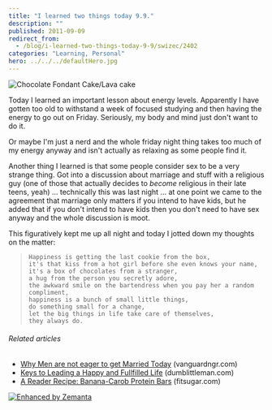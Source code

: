 ```yaml
---
title: "I learned two things today 9.9."
description: ""
published: 2011-09-09
redirect_from:
  - /blog/i-learned-two-things-today-9-9/swizec/2402
categories: "Learning, Personal"
hero: ../../../defaultHero.jpg
---
```


![Chocolate Fondant Cake/Lava cake](http://swizec.com/blog/wp-content/uploads/2011/09/300px-Chocolate_Fondant1.jpg "Chocolate Fondant Cake/Lava cake")

Today I learned an important lesson about energy levels. Apparently I have gotten too old to withstand a week of focused studying and then having the energy to go out on Friday. Seriously, my body and mind just don't want to do it.

Or maybe I'm just a nerd and the whole friday night thing takes too much of my energy anyway and isn't actually as relaxing as some people find it.

Another thing I learned is that some people consider sex to be a very strange thing. Got into a discussion about marriage and stuff with a religious guy (one of those that actually decides to _become_ religious in their late teens, yeah) ... technically this was last night ... at one point we came to the agreement that marriage only matters if you intend to have kids, but he added that if you don't intend to have kids then you don't need to have sex anyway and the whole discussion is moot.

This figuratively kept me up all night and today I jotted down my thoughts on the matter:

>     Happiness is getting the last cookie from the box,
>     it's that kiss from a hot girl before she even knows your name,
>     it's a box of chocolates from a stranger,
>     a hug from the person you secretly adore,
>     the awkward smile on the bartendress when you pay her a random compliment,
>     happiness is a bunch of small little things,
>     do something small for a change,
>     let the big things in life take care of themselves,
>     they always do.

###### Related articles

- [Why Men are not eager to get Married Today](http://www.vanguardngr.com/2011/09/why-men-are-not-eager-to-get-married-today/) (vanguardngr.com)
- [Keys to Leading a Happy and Fullfilled Life](http://www.dumblittleman.com/2011/09/keys-to-leading-happy-and-fullfilled.html) (dumblittleman.com)
- [A Reader Recipe: Banana-Carob Protein Bars](http://www.fitsugar.com/Banana-Carob-Protein-Bar-Recipe-18559665) (fitsugar.com)

[![Enhanced by Zemanta](http://img.zemanta.com/zemified_e.png?x-id=006d3483-1e9d-4e2e-b30a-5772c4b0a551)](http://www.zemanta.com/ "Enhanced by Zemanta")
